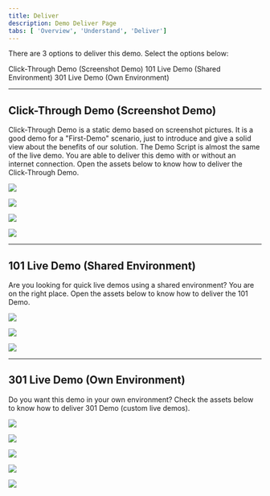 ```yaml
---
title: Deliver
description: Demo Deliver Page
tabs: [ 'Overview', 'Understand', 'Deliver']
---
```



There are 3 options to deliver this demo. Select the options below:

<AnchorLinks>
  <AnchorLink>Click-Through Demo (Screenshot Demo)</AnchorLink>
  <AnchorLink>101 Live Demo (Shared Environment)</AnchorLink>
  <AnchorLink>301 Live Demo (Own Environment)</AnchorLink>
</AnchorLinks>

***

## Click-Through Demo (Screenshot Demo)

Click-Through Demo is a static demo based on screenshot pictures. It is a good demo for a "First-Demo" scenario, just to introduce and give a solid view about the benefits of our solution. The Demo Script is almost the same of the live demo. You are able to deliver this demo with or without an internet connection. Open the assets below to know how to deliver the Click-Through Demo.

<Row>

<Column colLg={4} colMd={4} noGutterMdLeft>
<ArticleCard
    color="dark"
    title="Online Demo Link"
    href="https://ibm.invisionapp.com/share/2SO0YKSA74R"
    author="Access the Online Demo"
    actionIcon="arrowRight"
    >

![](images/lecture.png)

</ArticleCard>
</Column>

<Column colLg={4} colMd={4} noGutterMdLeft>
<ArticleCard
    color="dark"
    title="Offline Demo File"
    href="https://ibm.box.com/s/rfa27hwvvjn3jo5pu8m4f8kizn9b3gp2"
    author="Download the Offline Demo File"
    actionIcon="arrowRight"
    >

![](images/lecture.png)

</ArticleCard>
</Column>

<Column colLg={4} colMd={4} noGutterMdLeft>
<ArticleCard
    color="dark"
    title="Click-Through Guided Tour"
    href="/salesdemos/carrepair-new/guidedtour"
    author="How to navigate in the Demo"
    actionIcon="arrowRight"
    >

![](images/lab.png)

</ArticleCard>
</Column>

</Row>

<Row>

<Column colLg={4} colMd={4} noGutterMdLeft>
<ArticleCard
    color="dark"
    title="Demo Narration"
    href="/salesdemos/carrepair-new/narration"
    author="Sales Pitch used in the Demo"
    actionIcon="arrowRight"
    >

![](images/lab.png)

</ArticleCard>
</Column>

</Row>

***

## 101 Live Demo (Shared Environment)

Are you looking for quick live demos using a shared environment? You are on the right place. Open the assets below to know how to deliver the 101 Demo.

<Row>

<Column colLg={4} colMd={4} noGutterMdLeft>
<ArticleCard
    color="dark"
    title="Acessing your Shared Demo Environment"
    href=" https://pages.github.ibm.com/demohub/wiab/cookbooks/reqcp4i-2020-1/"
    author="Steps to access your CP4I Demo Environment"
    actionIcon="arrowRight"
    >

![](images/cookbook.png)

</ArticleCard>
</Column>

<Column colLg={4} colMd={4} noGutterMdLeft>
<ArticleCard
    color="dark"
    title="101 Demo Guided Tour"
    href="/salesdemos/carrepair-new/guidedtour"
    author="How to navigate in the Demo"
    actionIcon="arrowRight"
    >

![](images/lab.png)

</ArticleCard>
</Column>

<Column colLg={4} colMd={4} noGutterMdLeft>
<ArticleCard
    color="dark"
    title="Demo Narration"
    href="/salesdemos/carrepair-new/narration"
    author="Sales Pitch used in the Demo"
    actionIcon="arrowRight"
    >

![](images/lab.png)

</ArticleCard>
</Column>

</Row>

***

## 301 Live Demo (Own Environment)

Do you want this demo in your own environment? Check the assets below to know how to deliver 301 Demo (custom live demos).

<Row>

<Column colLg={4} colMd={4} noGutterMdLeft>
<ArticleCard
    color="dark"
    title="Requesting your Demo Environment"
    href="https://ibm-garage-tsa.github.io/cp4i-demohub/cp4i-on-roks/"
    author="Steps to request your CP4I Demo Environment"
    actionIcon="arrowRight"
    >

![](images/cookbook.png)

</ArticleCard>
</Column>

<Column colLg={4} colMd={4} noGutterMdLeft>
<ArticleCard
    color="dark"
    title="Configuring your Environment"
    href="https://pages.github.ibm.com/demox/cloudpak-integration/pdf/carrepair-v0.1.pdf"
    author="Prerequisites and steps to configure your Demo Environment"
    actionIcon="arrowRight"
    >

![](images/cookbook.png)

</ArticleCard>
</Column>

<Column colLg={4} colMd={4} noGutterMdLeft>
<ArticleCard
    color="dark"
    title="Demo Artifacts"
    href="https://github.com/IBM/cp4i-demos/tree/main/cognitive-car-insurance-claims"
    author="Demo Artifacts used in the Demo"
    actionIcon="arrowRight"
    >

![](images/cookbook.png)

</ArticleCard>
</Column>
</Row>

<Row>

<Column colLg={4} colMd={4} noGutterMdLeft>
<ArticleCard
    color="dark"
    title="301 Demo Guided Tour"
    href="/salesdemos/carrepair-new/guidedtour"
    author="How to navigate in the Demo"
    actionIcon="arrowRight"
    >

![](images/lab.png)

</ArticleCard>
</Column>


<Column colLg={4} colMd={4} noGutterMdLeft>
<ArticleCard
    color="dark"
    title="Demo Narration"
    href="/salesdemos/carrepair-new/narration"
    author="Sales Pitch used in the Demo"
    actionIcon="arrowRight"
    >

![](images/lab.png)

</ArticleCard>
</Column>
</Row>
